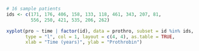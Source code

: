 ```r
# 16 sample patients
ids <- c(171, 176, 406, 158, 133, 118, 461, 343, 207, 81, 
         556, 250, 421, 535, 206, 262)

xyplot(pro ~ time | factor(id), data = prothro, subset = id %in% ids, 
       type = "l", col = 1, layout = c(4, 4), as.table = TRUE, 
       xlab = "Time (years)", ylab = "Prothrobin")
```

